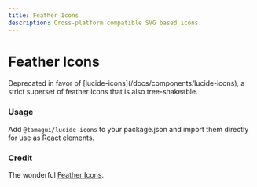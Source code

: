 ```yaml
---
title: Feather Icons
description: Cross-platform compatible SVG based icons.
---
```


# Feather Icons

<Notice>
  Deprecated in favor of [lucide-icons](/docs/components/lucide-icons), a strict superset of feather
  icons that is also tree-shakeable.
</Notice>

### Usage

Add `@tamagui/lucide-icons` to your package.json and import them directly for use as React elements.

### Credit

The wonderful [Feather Icons](https://feathericons.com/).
